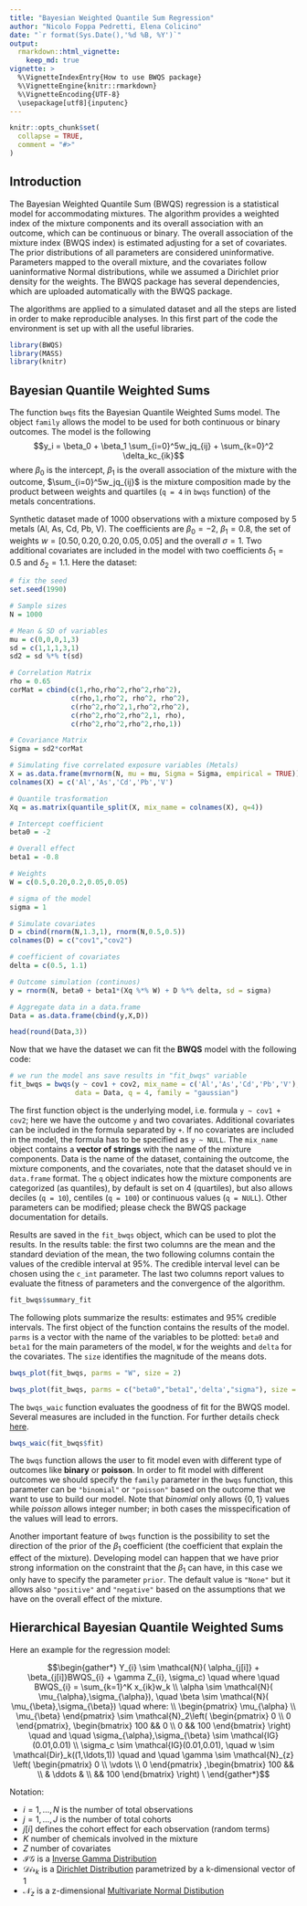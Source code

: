 ```yaml
---
title: "Bayesian Weighted Quantile Sum Regression"
author: "Nicolo Foppa Pedretti, Elena Colicino"
date: "`r format(Sys.Date(),'%d %B, %Y')`"
output: 
  rmarkdown::html_vignette:
    keep_md: true
vignette: >
  %\VignetteIndexEntry{How to use BWQS package}
  %\VignetteEngine{knitr::rmarkdown}
  %\VignetteEncoding{UTF-8}
  \usepackage[utf8]{inputenc}
---
```


```r
knitr::opts_chunk$set(
  collapse = TRUE,
  comment = "#>"
)
```

## Introduction

The Bayesian Weighted Quantile Sum (BWQS) regression is a statistical model for accommodating mixtures. The algorithm provides a weighted index of the mixture components and its overall association with an outcome, which can be continuous or binary. The overall association of the mixture index (BWQS index) is estimated adjusting for a set of covariates. The prior distributions of all parameters are considered uninformative. Parameters mapped to the overall mixture, and the covariates follow uaninformative Normal distributions, while we assumed a Dirichlet prior density for the weights. The BWQS package has several dependencies, which are uploaded automatically with the BWQS package.

The algorithms are applied to a simulated dataset and all the steps are listed in order to make reproducible analyses. In this first part of the code the environment is set up with all the useful libraries.
 

```r
library(BWQS)
library(MASS)
library(knitr)
```

## Bayesian Quantile Weighted Sums

The function `bwqs` fits the Bayesian Quantile Weighted Sums model. The object `family` allows the model to be used for both continuous or binary outcomes. The model is the following $$y_i = \beta_0 + \beta_1 \sum_{i=0}^5w_jq_{ij} + \sum_{k=0}^2 \delta_kc_{ik}$$ where $\beta_0$ is the intercept, $\beta_1$ is the overall association of the mixture with the outcome, $\sum_{i=0}^5w_jq_{ij}$ is the mixture composition made by the product between weights and quartiles (`q = 4` in `bwqs` function) of the metals concentrations.   


Synthetic dataset made of 1000 observations with a mixture composed by 5 metals (Al, As, Cd, Pb, V). The coefficients are $\beta_0 = -2$, $\beta_1 = 0.8$, the set of weights $w = [0.50,0.20,0.20,0.05,0.05]$ and the overall $\sigma = 1$. Two additional covariates are included in the model with two coefficients $\delta_1 = 0.5$ and $\delta_2 = 1.1$. Here the dataset:   

```r
# fix the seed
set.seed(1990)

# Sample sizes
N = 1000

# Mean & SD of variables
mu = c(0,0,0,1,3)
sd = c(1,1,1,3,1)
sd2 = sd %*% t(sd)

# Correlation Matrix
rho = 0.65
corMat = cbind(c(1,rho,rho^2,rho^2,rho^2),
               c(rho,1,rho^2, rho^2, rho^2),
               c(rho^2,rho^2,1,rho^2,rho^2),
               c(rho^2,rho^2,rho^2,1, rho),
               c(rho^2,rho^2,rho^2,rho,1))

# Covariance Matrix
Sigma = sd2*corMat

# Simulating five correlated exposure variables (Metals)
X = as.data.frame(mvrnorm(N, mu = mu, Sigma = Sigma, empirical = TRUE))
colnames(X) = c('Al','As','Cd','Pb','V')

# Quantile trasformation
Xq = as.matrix(quantile_split(X, mix_name = colnames(X), q=4))

# Intercept coefficient
beta0 = -2

# Overall effect
beta1 = -0.8

# Weights
W = c(0.5,0.20,0.2,0.05,0.05)

# sigma of the model
sigma = 1

# Simulate covariates
D = cbind(rnorm(N,1.3,1), rnorm(N,0.5,0.5))
colnames(D) = c("cov1","cov2")

# coefficient of covariates
delta = c(0.5, 1.1)

# Outcome simulation (continuos)
y = rnorm(N, beta0 + beta1*(Xq %*% W) + D %*% delta, sd = sigma)

# Aggregate data in a data.frame
Data = as.data.frame(cbind(y,X,D))

head(round(Data,3))
```

Now that we have the dataset we can fit the **BWQS** model with the following code: 

```r
# we run the model ans save results in "fit_bwqs" variable
fit_bwqs = bwqs(y ~ cov1 + cov2, mix_name = c('Al','As','Cd','Pb','V'),
                data = Data, q = 4, family = "gaussian")
```

The first function object is the underlying model, i.e. formula `y ~ cov1 + cov2`; here we have the outcome `y` and two covariates. Additional covariates can be included in the formula separated by `+`. If no covariates are included in the model, the formula has to be specified as `y ~ NULL`. The `mix_name` object contains a **vector of strings** with the name of the mixture components. Data is the name of the dataset, containing the outcome, the mixture components, and the covariates, note that the dataset should ve in `data.frame` format. The `q` object indicates how the mixture components are categorized (as quantiles), by default is set on 4 (quartiles), but also allows deciles (`q = 10`), centiles (`q = 100`) or continuous values (`q = NULL`). Other parameters can be modified; please check the BWQS package documentation for details.   
 
Results are saved in the `fit_bwqs` object, which can be used to plot the results. In the results table: the first two columns are the mean and the standard deviation of the mean, the two following columns contain the values of the credible interval at 95%. The credible interval level can be chosen using the `c_int` parameter. The last two columns report values to evaluate the fitness of parameters and the convergence of the algorithm. 
 
```r
fit_bwqs$summary_fit
```

The following plots summarize the results: estimates and 95% credible intervals. The first object of the function contains the results of the model. `parms` is a vector with the name of the variables to be plotted: `beta0` and `beta1` for the main parameters of the model, `W` for the weights and `delta` for the covariates. The `size` identifies the magnitude of the means dots.

```r
bwqs_plot(fit_bwqs, parms = "W", size = 2)
```

```r
bwqs_plot(fit_bwqs, parms = c("beta0","beta1",'delta',"sigma"), size = 2)
```

The `bwqs_waic` function evaluates the goodness of fit for the BWQS model. Several measures are included in the function. For further details check [here](http://www.stat.columbia.edu/~gelman/research/unpublished/loo_stan.pdf).  

```r
bwqs_waic(fit_bwqs$fit)
```

The `bwqs` function allows the user to fit model even with different type of outcomes like **binary** or **poisson**. In order to fit model with different outcomes we should specify the `family` parameter in the `bwqs` function, this parameter can be `"binomial"` or `"poisson"` based on the outcome that we want to use to build our model. Note that *binomial* only allows $\{0,1\}$ values while *poisson* allows integer number; in both cases the misspecification of the values will lead to errors.

Another important feature of `bwqs` function is the possibility to set the direction of the prior of the $\beta_1$ coefficient (the coefficient that explain the effect of the mixture). Developing model can happen that we have prior strong information on the constraint that the $\beta_1$ can have, in this case we only have to specify the parameter `prior`. The default value is `"None"` but it allows also `"positive"` and `"negative"` based on the assumptions that we have on the overall effect of the mixture.

## Hierarchical Bayesian Quantile Weighted Sums

Here an example for the regression model:

$$\begin{gather*} 
Y_{i} \sim \mathcal{N}( \alpha_{j[i]} + \beta_{j[i]}BWQS_{i} + \gamma Z_{i}, \sigma_c) \quad where  \quad BWQS_{i} =  \sum_{k=1}^K x_{ik}w_k \\ 
\alpha \sim \mathcal{N}( \mu_{\alpha},\sigma_{\alpha}), \quad \beta \sim \mathcal{N}( \mu_{\beta},\sigma_{\beta}) \quad where: \\  \begin{pmatrix} \mu_{\alpha} \\ \mu_{\beta} \end{pmatrix}  \sim \mathcal{N}_2\left( \begin{pmatrix} 0 \\ 0 \end{pmatrix}, \begin{bmatrix} 100 && 0 \\ 0 && 100 \end{bmatrix}  \right) \quad and  \quad  \sigma_{\alpha},\sigma_{\beta} \sim \mathcal{IG}(0.01,0.01) \\ 
\sigma_c \sim \mathcal{IG}(0.01,0.01), \quad w \sim \mathcal{Dir}_k((1,\ldots,1)) \quad and  \quad \gamma \sim \mathcal{N}_{z} \left( \begin{pmatrix} 0 \\ \vdots \\ 0 \end{pmatrix} ,\begin{bmatrix} 100 && \\ & \ddots & \\ && 100 \end{bmatrix} \right) \
\end{gather*}$$

Notation:

+ $i = 1, \ldots,N$ is the number of total observations
+ $j = 1, \ldots,J$ is the number of total cohorts
+ $j[i]$ defines the cohort effect for each observation (random terms)
+ $K$ number of chemicals involved in the mixture
+ $Z$ number of covariates
+ $\mathcal{IG}$ is a [Inverse Gamma Distribution](https://en.wikipedia.org/wiki/Inverse-gamma_distribution)
+ $\mathcal{Dir}_k$ is a [Dirichlet Distribution](https://en.wikipedia.org/wiki/Dirichlet_distribution) parametrized by a k-dimensional vector of 1  
+ $\mathcal{N}_z$ is a z-dimensional [Multivariate Normal Distibution](https://en.wikipedia.org/wiki/Multivariate_normal_distribution)


